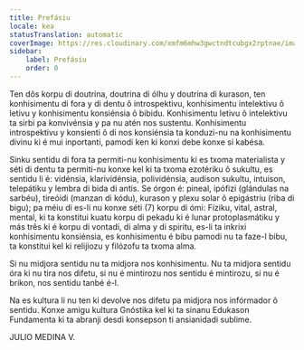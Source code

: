 ```yaml
---
title: Prefásiu
locale: kea
statusTranslation: automatic
coverImage: https://res.cloudinary.com/xmfm6mhw3gwctndtcubgx2rptnae/image/upload/v1741354450/small_cover_introduccion_a_la_gnosis_57a3fc8d72.webp
sidebar:
    label: Prefásiu
    order: 0
---
```

Ten dôs korpu di doutrina, doutrina di ólhu y doutrina di kurason, ten konhisimentu di fora y di dentu ô introspektivu, konhisimentu intelektivu ô letivu y konhisimentu konsiénsia ô bibidu. Konhisimentu letivu ô intelektivu ta sirbi pa konvivénsia y pa nu atén nos sustentu. Konhisimentu introspektivu y konsienti ô di nos konsiénsia ta konduzi-nu na konhisimentu divinu ki é mui inportanti, pamodi ken ki konxi debe konxe si kabésa.

Sinku sentidu di fora ta permiti-nu konhisimentu ki es txoma materialista y séti di dentu ta permiti-nu konxe kel ki ta txoma ezotériku ô sukultu, es sentidu li é: vidénsia, klarividénsia, polividénsia, audison sukultu, intuison, telepátiku y lembra di bida di antis. Se órgon é: pineal, ipófizi (glándulas na sarbéu), tireóidi (manzan di kódu), kurason y plexu solar ô epigástriu (riba di bigu); pa méiu di es-li nu konxe séti (7) korpu di ómi: Fíziku, vital, astral, mental, ki ta konstitui kuatu korpu di pekadu ki é lunar protoplasmátiku y más três ki é korpu di vontadi, di alma y di spiritu, es-li ta inkrixi konhisimentu konsiénsia, es konhisimentu é bibu pamodi nu ta faze-l bibu, ta konstitui kel ki relijiozu y filózofu ta txoma alma.

Si nu midjora sentidu nu ta midjora nos konhisimentu. Nu ta midjora sentidu óra ki nu tira nos difetu, si nu é mintirozu nos sentidu é mintirozu, si nu é brikon, nos sentidu tanbé é-l.

Na es kultura li nu ten ki devolve nos difetu pa midjora nos infórmador ô sentidu. Konxe amigu kultura Gnóstika kel ki ta sinanu Edukason Fundamenta ki ta abranji desdi konsepson ti ansianidadi sublime.

JULIO MEDINA V.
